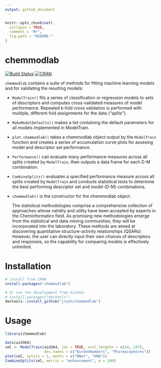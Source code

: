 ```yaml
---
output: github_document
---
```


<!-- README.md is generated from README.Rmd. Please edit that file -->

```r
knitr::opts_chunk$set(
  collapse = TRUE,
  comment = "#>",
  fig.path = "README-"
)
```

# chemmodlab

[![Build Status](https://travis-ci.org/jrash/chemmodlab.svg?branch=master)](https://travis-ci.org/jrash/chemmodlab) [![CRAN](https://img.shields.io/cran/v/chemmodlab.svg)]()

`chemmodlab` contains a suite of methods for fitting machine learning models and for validating the resulting models:
    
* `ModelTrain()` fits a series of classification or regression models to sets of descriptors and computes cross-validated measures of model performance.  Repeated k-fold cross validation is performed with multiple, different fold assignments for the data ("splits").
* `MakeModelDefaults()` makes a list containing the default parameters for all models implemented in ModelTrain.
* `plot.chemmodlab()` takes a chemmodlab object output by the `ModelTrain` function and creates a series of accumulation curve plots for assesing model and descriptor set performance.
* `Performance()` can evaluate many performance measures across all splits created by `ModelTrain`, then outputs a data frame for each D-M combination.
* `CombineSplits()` evaluates a specified performance measure across all splits created by `ModelTrain` and conducts statistical tests to determine the best performing descriptor set and model (D-M) combinations.
* `chemmodlab()` is the constructor for the chemmodlab object.
    
    The statistical methodologies comprise
    a comprehensive collection of approaches whose validity and utility have
    been accepted by experts in the Cheminformatics field. As promising new
    methodologies emerge from the statistical and data-mining communities, they
    will be incorporated into the laboratory. These methods are aimed at discovering
    quantitative structure-activity relationships (QSARs). However, the user can
    directly input their own choices of descriptors and responses, so the capability
    for comparing models is effectively unlimited.
    
# Installation

```r
# install from CRAN
install.packages("chemmodlab")

# Or use the development from GitHub:
# install.packages("devtools")
devtools::install_github("jrash/chemmodlab")
```

# Usage

```r
library(chemmodlab)

data(aid364)
cml <- ModelTrain(aid364, ids = TRUE, xcol.lengths = c(24, 147),
                  des.names = c("BurdenNumbers", "Pharmacophores"))
plot(cml, splits = 1, meths = c("NNet", "KNN"))
CombineSplits(cml, metric = "enhancement", m = 100)
```

